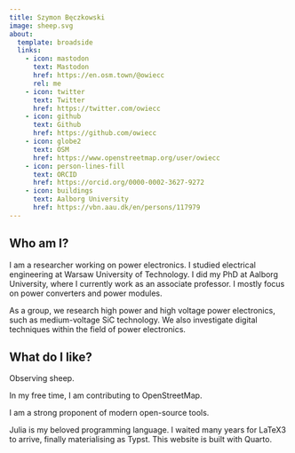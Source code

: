 ```yaml
---
title: Szymon Bęczkowski
image: sheep.svg
about:
  template: broadside
  links:
    - icon: mastodon
      text: Mastodon
      href: https://en.osm.town/@owiecc
      rel: me
    - icon: twitter
      text: Twitter
      href: https://twitter.com/owiecc
    - icon: github
      text: Github
      href: https://github.com/owiecc
    - icon: globe2
      text: OSM
      href: https://www.openstreetmap.org/user/owiecc
    - icon: person-lines-fill
      text: ORCID
      href: https://orcid.org/0000-0002-3627-9272
    - icon: buildings
      text: Aalborg University
      href: https://vbn.aau.dk/en/persons/117979
---
```

## Who am I?

I am a researcher working on power electronics. I studied electrical engineering at Warsaw University of Technology. I did my PhD at Aalborg University, where I currently work as an associate professor. I mostly focus on power converters and power modules. 

As a group, we research high power and high voltage power electronics, such as medium-voltage SiC technology. We also investigate digital techniques within the field of power electronics. 

## What do I like?

Observing sheep. 

In my free time, I am contributing to OpenStreetMap. 

I am a strong proponent of modern open-source tools. 

Julia is my beloved programming language. I waited many years for LaTeX3 to arrive, finally materialising as Typst. This website is built with Quarto. 